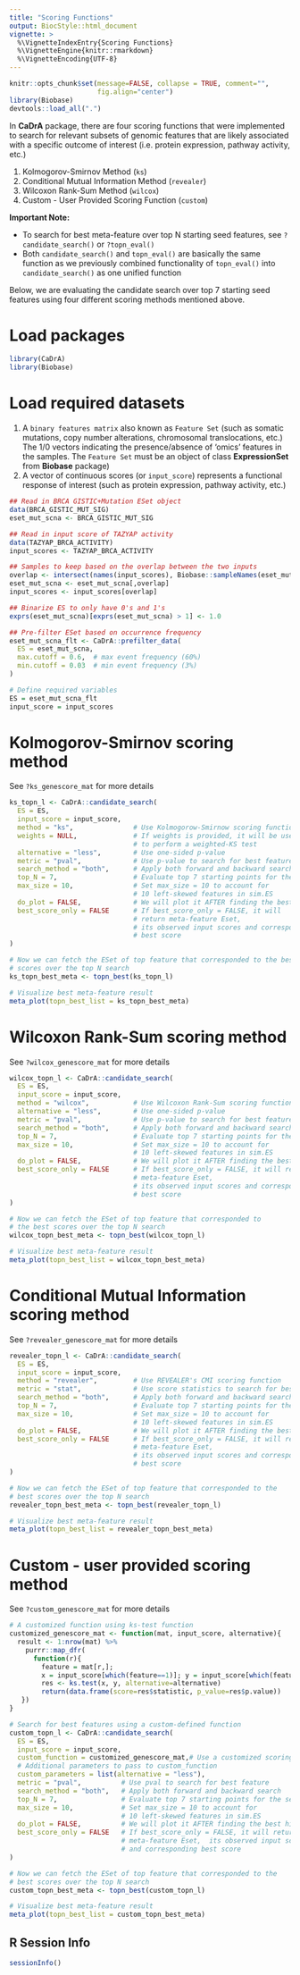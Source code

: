 ```yaml
---
title: "Scoring Functions"
output: BiocStyle::html_document
vignette: >
  %\VignetteIndexEntry{Scoring Functions}
  %\VignetteEngine{knitr::rmarkdown}
  %\VignetteEncoding{UTF-8}
---
```


```r
knitr::opts_chunk$set(message=FALSE, collapse = TRUE, comment="", 
                      fig.align="center")
library(Biobase)
devtools::load_all(".")
```

In **CaDrA** package, there are four scoring functions that were 
implemented to search for relevant subsets of genomic features that are 
likely associated with a specific outcome of interest 
(i.e. protein expression, pathway activity, etc.)

1. Kolmogorov-Smirnov Method (`ks`)
2. Conditional Mutual Information Method (`revealer`)
3. Wilcoxon Rank-Sum Method (`wilcox`)
4. Custom - User Provided Scoring Function (`custom`)

**Important Note:**

- To search for best meta-feature over top N starting seed features, see `?candidate_search()` or `?topn_eval()`
- Both `candidate_search()` and `topn_eval()` are basically the same function 
as we previously combined functionality of `topn_eval()` 
into `candidate_search()` as one unified function

Below, we are evaluating the candidate search over top 7 starting seed 
features using four different scoring methods mentioned above.

# Load packages

```r
library(CaDrA)
library(Biobase)
```

# Load required datasets

1. A `binary features matrix` also known as `Feature Set` (such as 
somatic mutations, copy number alterations, chromosomal translocations, etc.) 
The 1/0 vectors indicating the presence/absence of ‘omics’ features 
in the samples. The `Feature Set` must be an object of class **ExpressionSet** 
from **Biobase** package) 
2. A vector of continuous scores (or `input_score`) represents 
a functional response of interest (such as protein expression, 
pathway activity, etc.)

```r

## Read in BRCA GISTIC+Mutation ESet object
data(BRCA_GISTIC_MUT_SIG)
eset_mut_scna <- BRCA_GISTIC_MUT_SIG

## Read in input score of TAZYAP activity
data(TAZYAP_BRCA_ACTIVITY)
input_scores <- TAZYAP_BRCA_ACTIVITY

## Samples to keep based on the overlap between the two inputs
overlap <- intersect(names(input_scores), Biobase::sampleNames(eset_mut_scna))
eset_mut_scna <- eset_mut_scna[,overlap]
input_scores <- input_scores[overlap]

## Binarize ES to only have 0's and 1's
exprs(eset_mut_scna)[exprs(eset_mut_scna) > 1] <- 1.0

## Pre-filter ESet based on occurrence frequency
eset_mut_scna_flt <- CaDrA::prefilter_data(
  ES = eset_mut_scna,
  max.cutoff = 0.6,  # max event frequency (60%)
  min.cutoff = 0.03  # min event frequency (3%)
) 

# Define required variables
ES = eset_mut_scna_flt
input_score = input_scores

```

# Kolmogorov-Smirnov scoring method 

See `?ks_genescore_mat` for more details

```r

ks_topn_l <- CaDrA::candidate_search(
  ES = ES,
  input_score = input_score,
  method = "ks",               # Use Kolmogorow-Smirnow scoring function 
  weights = NULL,              # If weights is provided, it will be used 
                               # to perform a weighted-KS test
  alternative = "less",        # Use one-sided p-value
  metric = "pval",             # Use p-value to search for best feature
  search_method = "both",      # Apply both forward and backward search
  top_N = 7,                   # Evaluate top 7 starting points for the search
  max_size = 10,               # Set max_size = 10 to account for 
                               # 10 left-skewed features in sim.ES
  do_plot = FALSE,             # We will plot it AFTER finding the best hits
  best_score_only = FALSE      # If best_score_only = FALSE, it will 
                               # return meta-feature Eset, 
                               # its observed input scores and corresponding 
                               # best score
)

# Now we can fetch the ESet of top feature that corresponded to the best 
# scores over the top N search
ks_topn_best_meta <- topn_best(ks_topn_l)

# Visualize best meta-feature result
meta_plot(topn_best_list = ks_topn_best_meta)

```

# Wilcoxon Rank-Sum scoring method 

See `?wilcox_genescore_mat` for more details

```r

wilcox_topn_l <- CaDrA::candidate_search(
  ES = ES,
  input_score = input_score,
  method = "wilcox",           # Use Wilcoxon Rank-Sum scoring function
  alternative = "less",        # Use one-sided p-value
  metric = "pval",             # Use p-value to search for best feature
  search_method = "both",      # Apply both forward and backward search
  top_N = 7,                   # Evaluate top 7 starting points for the search
  max_size = 10,               # Set max_size = 10 to account for 
                               # 10 left-skewed features in sim.ES
  do_plot = FALSE,             # We will plot it AFTER finding the best hits
  best_score_only = FALSE      # If best_score_only = FALSE, it will return 
                               # meta-feature Eset, 
                               # its observed input scores and corresponding 
                               # best score
)

# Now we can fetch the ESet of top feature that corresponded to 
# the best scores over the top N search
wilcox_topn_best_meta <- topn_best(wilcox_topn_l)

# Visualize best meta-feature result
meta_plot(topn_best_list = wilcox_topn_best_meta)

```

# Conditional Mutual Information scoring method 

See `?revealer_genescore_mat` for more details

```r

revealer_topn_l <- CaDrA::candidate_search(
  ES = ES,
  input_score = input_score,
  method = "revealer",         # Use REVEALER's CMI scoring function
  metric = "stat",             # Use score statistics to search for best feature
  search_method = "both",      # Apply both forward and backward search
  top_N = 7,                   # Evaluate top 7 starting points for the search
  max_size = 10,               # Set max_size = 10 to account for 
                               # 10 left-skewed features in sim.ES
  do_plot = FALSE,             # We will plot it AFTER finding the best hits
  best_score_only = FALSE      # If best_score_only = FALSE, it will return 
                               # meta-feature Eset, 
                               # its observed input scores and corresponding 
                               # best score
)

# Now we can fetch the ESet of top feature that corresponded to the 
# best scores over the top N search
revealer_topn_best_meta <- topn_best(revealer_topn_l)

# Visualize best meta-feature result
meta_plot(topn_best_list = revealer_topn_best_meta)

```

# Custom - user provided scoring method

See `?custom_genescore_mat` for more details

```r

# A customized function using ks-test function
customized_genescore_mat <- function(mat, input_score, alternative){
  result <- 1:nrow(mat) %>% 
    purrr::map_dfr(
      function(r){ 
        feature = mat[r,];
        x = input_score[which(feature==1)]; y = input_score[which(feature==0)];
        res <- ks.test(x, y, alternative=alternative)
        return(data.frame(score=res$statistic, p_value=res$p.value))
   })
}

# Search for best features using a custom-defined function
custom_topn_l <- CaDrA::candidate_search(
  ES = ES,
  input_score = input_score,
  custom_function = customized_genescore_mat,# Use a customized scoring function
  # Additional parameters to pass to custom_function
  custom_parameters = list(alternative = "less"),   
  metric = "pval",          # Use pval to search for best feature
  search_method = "both",   # Apply both forward and backward search
  top_N = 7,                # Evaluate top 7 starting points for the search
  max_size = 10,            # Set max_size = 10 to account for 
                            # 10 left-skewed features in sim.ES
  do_plot = FALSE,          # We will plot it AFTER finding the best hits
  best_score_only = FALSE   # If best_score_only = FALSE, it will return 
                            # meta-feature Eset,  its observed input scores 
                            # and corresponding best score
)

# Now we can fetch the ESet of top feature that corresponded to the 
# best scores over the top N search
custom_topn_best_meta <- topn_best(custom_topn_l)

# Visualize best meta-feature result
meta_plot(topn_best_list = custom_topn_best_meta)

```


## R Session Info
```r
sessionInfo()
```